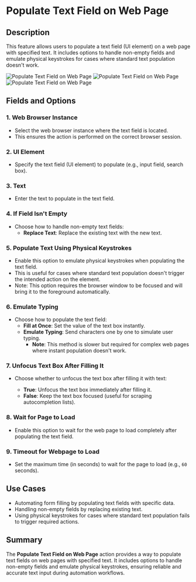 # Populate Text Field on Web Page  

## Description

This feature allows users to populate a text field (UI element) on a web page with specified text. It includes options to handle non-empty fields and emulate physical keystrokes for cases where standard text population doesn't work.  

![Populate Text Field on Web Page](../../../assets/browser-automation/populate-text-feild-on-web-page1.png)
![Populate Text Field on Web Page](../../../assets/browser-automation/populate-text-feild-on-web-page2.png)
![Populate Text Field on Web Page](../../../assets/browser-automation/populate-text-feild-on-web-page3.png)

## Fields and Options  

### 1. **Web Browser Instance**

- Select the web browser instance where the text field is located.  
- This ensures the action is performed on the correct browser session.  

### 2. **UI Element**

- Specify the text field (UI element) to populate (e.g., input field, search box).  

### 3. **Text**

- Enter the text to populate in the text field.  

### 4. **If Field Isn't Empty**

- Choose how to handle non-empty text fields:  
  - **Replace Text**: Replace the existing text with the new text.  

### 5. **Populate Text Using Physical Keystrokes**

- Enable this option to emulate physical keystrokes when populating the text field.  
- This is useful for cases where standard text population doesn't trigger the intended action on the element.  
- Note: This option requires the browser window to be focused and will bring it to the foreground automatically.  

### 6. **Emulate Typing**

- Choose how to populate the text field:  
  - **Fill at Once**: Set the value of the text box instantly.  
  - **Emulate Typing**: Send characters one by one to simulate user typing.  
    - **Note**: This method is slower but required for complex web pages where instant population doesn't work.  

### 7. **Unfocus Text Box After Filling It**

- Choose whether to unfocus the text box after filling it with text:

  - **True**: Unfocus the text box immediately after filling it.  
  - **False**: Keep the text box focused (useful for scraping autocompletion lists).  

### 8. **Wait for Page to Load**

- Enable this option to wait for the web page to load completely after populating the text field.  

### 9. **Timeout for Webpage to Load**

- Set the maximum time (in seconds) to wait for the page to load (e.g., `60` seconds).  

## Use Cases

- Automating form filling by populating text fields with specific data.  
- Handling non-empty fields by replacing existing text.  
- Using physical keystrokes for cases where standard text population fails to trigger required actions.  

## Summary

The **Populate Text Field on Web Page** action provides a way to populate text fields on web pages with specified text. It includes options to handle non-empty fields and emulate physical keystrokes, ensuring reliable and accurate text input during automation workflows.